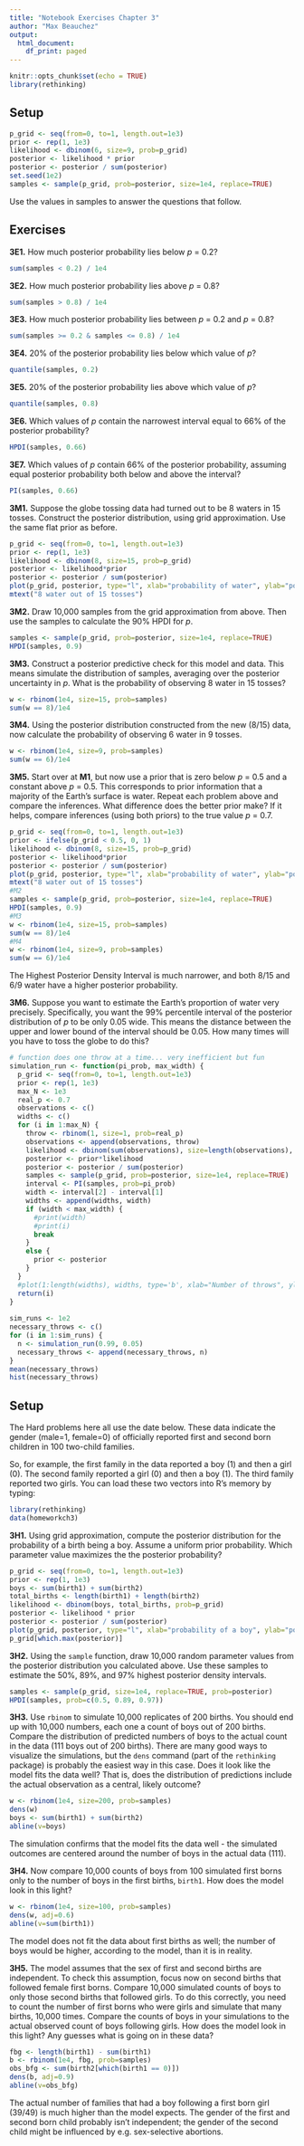 ```yaml
---
title: "Notebook Exercises Chapter 3"
author: "Max Beauchez"
output:
  html_document:
    df_print: paged
---
```

```r
knitr::opts_chunk$set(echo = TRUE)
library(rethinking)
```

## Setup
```r
p_grid <- seq(from=0, to=1, length.out=1e3)
prior <- rep(1, 1e3)
likelihood <- dbinom(6, size=9, prob=p_grid)
posterior <- likelihood * prior
posterior <- posterior / sum(posterior)
set.seed(1e2)
samples <- sample(p_grid, prob=posterior, size=1e4, replace=TRUE)
```

Use the values in samples to answer the questions that follow.

## Exercises

**3E1.** How much posterior probability lies below *p* = 0.2?
```r
sum(samples < 0.2) / 1e4
```

**3E2.** How much posterior probability lies above *p* = 0.8?

```r
sum(samples > 0.8) / 1e4
```

**3E3.** How much posterior probability lies between *p* = 0.2 and *p* = 0.8?

```r
sum(samples >= 0.2 & samples <= 0.8) / 1e4
```

**3E4.** 20% of the posterior probability lies below which value of *p*?

```r
quantile(samples, 0.2)
```

**3E5.** 20% of the posterior probability lies above which value of *p*?

```r
quantile(samples, 0.8)
```

**3E6.** Which values of *p* contain the narrowest interval equal to 66% of the posterior probability?

```r
HPDI(samples, 0.66)
```

**3E7.** Which values of *p* contain 66% of the posterior probability, assuming equal posterior probability both below and above the interval?

```r
PI(samples, 0.66)
```

**3M1.** Suppose the globe tossing data had turned out to be 8 waters in 15 tosses. Construct the posterior distribution, using grid approximation. Use the same flat prior as before.

```r
p_grid <- seq(from=0, to=1, length.out=1e3)
prior <- rep(1, 1e3)
likelihood <- dbinom(8, size=15, prob=p_grid)
posterior <- likelihood*prior
posterior <- posterior / sum(posterior)
plot(p_grid, posterior, type="l", xlab="probability of water", ylab="posterior probability")
mtext("8 water out of 15 tosses")
```

**3M2.** Draw 10,000 samples from the grid approximation from above. Then use the samples to calculate the 90% HPDI for *p*.

```r
samples <- sample(p_grid, prob=posterior, size=1e4, replace=TRUE)
HPDI(samples, 0.9)
```

**3M3.** Construct a posterior predictive check for this model and data. This means simulate the distribution of samples, averaging over the posterior uncertainty in *p*. What is the probability of observing 8 water in 15 tosses?

```r
w <- rbinom(1e4, size=15, prob=samples)
sum(w == 8)/1e4
```

**3M4.** Using the posterior distribution constructed from the new (8/15) data, now calculate the probability of observing 6 water in 9 tosses.

```r
w <- rbinom(1e4, size=9, prob=samples)
sum(w == 6)/1e4
```

**3M5.** Start over at **M1**, but now use a prior that is zero below *p* = 0.5 and a constant above *p* = 0.5. This corresponds to prior information that a majority of the Earth's surface is water. Repeat each problem above and compare the inferences. What difference does the better prior make? If it helps, compare inferences (using both priors) to the true value *p* = 0.7.

```r
p_grid <- seq(from=0, to=1, length.out=1e3)
prior <- ifelse(p_grid < 0.5, 0, 1)
likelihood <- dbinom(8, size=15, prob=p_grid)
posterior <- likelihood*prior
posterior <- posterior / sum(posterior)
plot(p_grid, posterior, type="l", xlab="probability of water", ylab="posterior probability")
mtext("8 water out of 15 tosses")
#M2
samples <- sample(p_grid, prob=posterior, size=1e4, replace=TRUE)
HPDI(samples, 0.9)
#M3
w <- rbinom(1e4, size=15, prob=samples)
sum(w == 8)/1e4
#M4
w <- rbinom(1e4, size=9, prob=samples)
sum(w == 6)/1e4
```

The Highest Posterior Density Interval is much narrower, and both 8/15 and 6/9 water have a higher posterior probability.

**3M6.** Suppose you want to estimate the Earth's proportion of water very precisely. Specifically, you want the 99% percentile interval of the posterior distribution of *p* to be only 0.05 wide. This means the distance between the upper and lower bound of the interval should be 0.05. How many times will you have to toss the globe to do this?

```r
# function does one throw at a time... very inefficient but fun
simulation_run <- function(pi_prob, max_width) {
  p_grid <- seq(from=0, to=1, length.out=1e3)
  prior <- rep(1, 1e3)
  max_N <- 1e3
  real_p <- 0.7
  observations <- c()
  widths <- c()
  for (i in 1:max_N) {
    throw <- rbinom(1, size=1, prob=real_p)
    observations <- append(observations, throw)
    likelihood <- dbinom(sum(observations), size=length(observations), prob=p_grid)
    posterior <- prior*likelihood
    posterior <- posterior / sum(posterior)
    samples <- sample(p_grid, prob=posterior, size=1e4, replace=TRUE)
    interval <- PI(samples, prob=pi_prob)
    width <- interval[2] - interval[1]
    widths <- append(widths, width)
    if (width < max_width) {
      #print(width)
      #print(i)
      break
    }
    else {
      prior <- posterior
    }
  }
  #plot(1:length(widths), widths, type='b', xlab="Number of throws", ylab="99% interval width")
  return(i)
}
 
sim_runs <- 1e2
necessary_throws <- c()
for (i in 1:sim_runs) {
  n <- simulation_run(0.99, 0.05)
  necessary_throws <- append(necessary_throws, n)
}
mean(necessary_throws)
hist(necessary_throws)
```

## Setup

The Hard problems here all use the date below. These data indicate the gender (male=1, female=0) of officially reported first and second born children in 100 two-child families.

So, for example, the first family in the data reported a boy (1) and then a girl (0). The second family reported a girl (0) and then a boy (1). The third family reported two girls. You can load these two vectors into R's memory by typing:

```r
library(rethinking)
data(homeworkch3)
```

**3H1.** Using grid approximation, compute the posterior distribution for the probability of a birth being a boy. Assume a uniform prior probability. Which parameter value maximizes the the posterior probability?

```r
p_grid <- seq(from=0, to=1, length.out=1e3)
prior <- rep(1, 1e3)
boys <- sum(birth1) + sum(birth2)
total_births <- length(birth1) + length(birth2)
likelihood <- dbinom(boys, total_births, prob=p_grid)
posterior <- likelihood * prior
posterior <- posterior / sum(posterior)
plot(p_grid, posterior, type="l", xlab="probability of a boy", ylab="posterior probability")
p_grid[which.max(posterior)]
```

**3H2.** Using the `sample` function, draw 10,000 random parameter values from the posterior distribution you calculated above. Use these samples to estimate the 50%, 89%, and 97% highest posterior density intervals.

```r
samples <- sample(p_grid, size=1e4, replace=TRUE, prob=posterior)
HPDI(samples, prob=c(0.5, 0.89, 0.97))
```

**3H3.** Use `rbinom` to simulate 10,000 replicates of 200 births. You should end up with 10,000 numbers, each one a count of boys out of 200 births. Compare the distribution of predicted numbers of boys to the actual count in the data (111 boys out of 200 births). There are many good ways to visualize the simulations, but the `dens` command (part of the `rethinking` package) is probably the easiest way in this case. Does it look like the model fits the data well? That is, does the distribution of predictions include the actual observation as a central, likely outcome?

```r
w <- rbinom(1e4, size=200, prob=samples)
dens(w)
boys <- sum(birth1) + sum(birth2)
abline(v=boys)
```

The simulation confirms that the model fits the data well - the simulated outcomes are centered around the number of boys in the actual data (111).

**3H4.** Now compare 10,000 counts of boys from 100 simulated first borns only to the number of boys in the first births, `birth1`. How does the model look in this light?

```r
w <- rbinom(1e4, size=100, prob=samples)
dens(w, adj=0.6)
abline(v=sum(birth1))
```

The model does not fit the data about first births as well; the number of boys would be higher, according to the model, than it is in reality.

**3H5.** The model assumes that the sex of first and second births are independent. To check this assumption, focus now on second births that followed female first borns. Compare 10,000 simulated counts of boys to only those second births that followed girls. To do this correctly, you need to count the number of first borns who were girls and simulate that many births, 10,000 times. Compare the counts of boys in your simulations to the actual observed count of boys following girls. How does the model look in this light? Any guesses what is going on in these data?

```r
fbg <- length(birth1) - sum(birth1)
b <- rbinom(1e4, fbg, prob=samples)
obs_bfg <- sum(birth2[which(birth1 == 0)])
dens(b, adj=0.9)
abline(v=obs_bfg)
```

The actual number of families that had a boy following a first born girl (39/49) is much higher than the model expects. The gender of the first and second born child probably isn't independent; the gender of the second child might be influenced by e.g. sex-selective abortions.